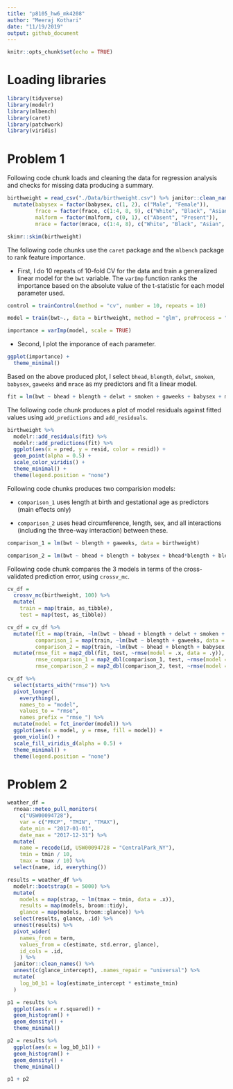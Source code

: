 ```yaml
---
title: "p8105_hw6_mk4208"
author: "Meeraj Kothari"
date: "11/19/2019"
output: github_document
---
```


```r
knitr::opts_chunk$set(echo = TRUE)
```

# Loading libraries

```r
library(tidyverse)
library(modelr)
library(mlbench)
library(caret)
library(patchwork)
library(viridis)
```


# Problem 1 

Following code chunk loads and cleaning the data for regression analysis and checks for missing data producing a summary.

```r
birthweight = read_csv("./Data/birthweight.csv") %>% janitor::clean_names() %>% 
  mutate(babysex = factor(babysex, c(1, 2), c("Male", "Female")),
         frace = factor(frace, c(1:4, 8, 9), c("White", "Black", "Asian", "Puerto Rican", "Other", "Unkown")),
         malform = factor(malform, c(0, 1), c("Absent", "Present")),
         mrace = factor(mrace, c(1:4, 8), c("White", "Black", "Asian", "Puerto Rican", "Other")))

skimr::skim(birthweight)
```

The following code chunks use the `caret` package and the `mlbench` package to rank feature importance. 

* First, I do 10 repeats of 10-fold CV for the data and train a generalized linear model for the `bwt` variable. The `varImp` function ranks the importance based on the absolute value of the t-statistic for each model parameter used. 

```r
control = trainControl(method = "cv", number = 10, repeats = 10)

model = train(bwt~., data = birthweight, method = "glm", preProcess = "scale", trControl = control)

importance = varImp(model, scale = TRUE)
```

* Second, I plot the imporance of each parameter.

```r
ggplot(importance) + 
  theme_minimal()
```

Based on the above produced plot, I select `bhead`, `blength`, `delwt`, `smoken`, `babysex`, `gaweeks` and `mrace` as my predictors and fit a linear model.  

```r
fit = lm(bwt ~ bhead + blength + delwt + smoken + gaweeks + babysex + mrace, data = birthweight)
```

The following code chunk produces a plot of model residuals against fitted values using `add_predictions` and `add_residuals`. 

```r
birthweight %>% 
  modelr::add_residuals(fit) %>% 
  modelr::add_predictions(fit) %>% 
  ggplot(aes(x = pred, y = resid, color = resid)) +
  geom_point(alpha = 0.5) + 
  scale_color_viridis() +
  theme_minimal() +
  theme(legend.position = "none")
```

Following code chunks produces two comparision models: 

* `comparison_1` uses length at birth and gestational age as predictors (main effects only)

* `comparison_2` uses head circumference, length, sex, and all interactions (including the three-way interaction) between these. 

```r
comparison_1 = lm(bwt ~ blength + gaweeks, data = birthweight)

comparison_2 = lm(bwt ~ bhead + blength + babysex + bhead*blength + blength*babysex + babysex*bhead + bhead*blength*babysex, data = birthweight) 
```

Following code chunk compares the 3 models in terms of the cross-validated prediction error, using `crossv_mc`. 

```r
cv_df = 
  crossv_mc(birthweight, 100) %>% 
  mutate(
    train = map(train, as_tibble), 
    test = map(test, as_tibble))

cv_df = cv_df %>%
  mutate(fit = map(train, ~lm(bwt ~ bhead + blength + delwt + smoken + gaweeks + babysex + mrace, data = .x)),
         comparison_1 = map(train, ~lm(bwt ~ blength + gaweeks, data = .x)),
         comparison_2 = map(train, ~lm(bwt ~ bhead + blength + babysex + bhead*blength + blength*babysex + babysex*bhead + bhead*blength*babysex, data = .x))) %>% 
  mutate(rmse_fit = map2_dbl(fit, test, ~rmse(model = .x, data = .y)),
         rmse_comparison_1 = map2_dbl(comparison_1, test, ~rmse(model = .x, data = .y)),
         rmse_comparison_2 = map2_dbl(comparison_2, test, ~rmse(model = .x, data = .y)))

cv_df %>% 
  select(starts_with("rmse")) %>%
  pivot_longer(
    everything(), 
    names_to = "model",
    values_to = "rmse", 
    names_prefix = "rmse_") %>%
  mutate(model = fct_inorder(model)) %>%
  ggplot(aes(x = model, y = rmse, fill = model)) + 
  geom_violin() + 
  scale_fill_viridis_d(alpha = 0.5) + 
  theme_minimal() + 
  theme(legend.position = "none")
```

# Problem 2

```r
weather_df = 
  rnoaa::meteo_pull_monitors(
    c("USW00094728"),
    var = c("PRCP", "TMIN", "TMAX"), 
    date_min = "2017-01-01",
    date_max = "2017-12-31") %>%
  mutate(
    name = recode(id, USW00094728 = "CentralPark_NY"),
    tmin = tmin / 10,
    tmax = tmax / 10) %>%
  select(name, id, everything())
```

```r
results = weather_df %>% 
  modelr::bootstrap(n = 5000) %>% 
  mutate(
    models = map(strap, ~ lm(tmax ~ tmin, data = .x)),
    results = map(models, broom::tidy),
    glance = map(models, broom::glance)) %>% 
  select(results, glance, .id) %>% 
  unnest(results) %>% 
  pivot_wider( 
    names_from = term,
    values_from = c(estimate, std.error, glance),
    id_cols = .id, 
    ) %>%
  janitor::clean_names() %>%
  unnest(c(glance_intercept), .names_repair = "universal") %>% 
  mutate(
    log_b0_b1 = log(estimate_intercept * estimate_tmin)
  ) 
```

```r
p1 = results %>% 
  ggplot(aes(x = r.squared)) + 
  geom_histogram() + 
  geom_density() +
  theme_minimal() 

p2 = results %>% 
  ggplot(aes(x = log_b0_b1)) + 
  geom_histogram() + 
  geom_density() +
  theme_minimal() 

p1 + p2
```



